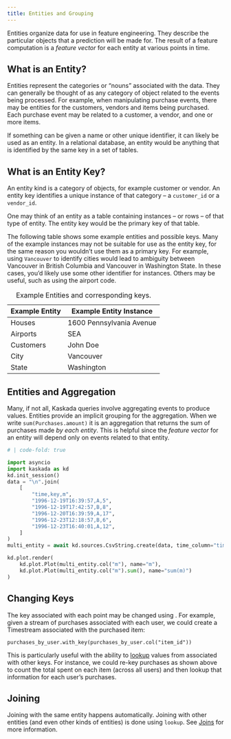 ```yaml
---
title: Entities and Grouping
---
```


Entities organize data for use in feature engineering.
They describe the particular objects that a prediction will be made for.
The result of a feature computation is a _feature vector_ for each entity at various points in time.

## What is an Entity?
Entities represent the categories or "nouns" associated with the data.
They can generally be thought of as any category of object related to the events being processed.
For example, when manipulating purchase events, there may be entities for the customers, vendors and items being purchased.
Each purchase event may be related to a customer, a vendor, and one or more items.

If something can be given a name or other unique identifier, it can likely be used as an entity.
In a relational database, an entity would be anything that is identified by the same key in a set of tables.

## What is an Entity Key?
An entity kind is a category of objects, for example customer or vendor.
An entity key identifies a unique instance of that category -- a `customer_id` or a `vendor_id`.

One may think of an entity as a table containing instances -- or rows -- of that type of entity.
The entity key would be the primary key of that table.

The following table shows some example entities and possible keys.
Many of the example instances may not be suitable for use as the entity key, for the same reason you wouldn't use them as a primary key.
For example, using `Vancouver` to identify cities would lead to ambiguity between Vancouver in British Columbia and Vancouver in Washington State.
In these cases, you'd likely use some other identifier for instances.
Others may be useful, such as using the airport code.

| Example Entity | Example Entity Instance |
|-|-|
|Houses|1600 Pennsylvania Avenue|
|Airports|SEA|
|Customers|John Doe|
|City|Vancouver|
|State|Washington|

: Example Entities and corresponding keys.

## Entities and Aggregation

Many, if not all, Kaskada queries involve aggregating events to produce values.
Entities provide an implicit grouping for the aggregation.
When we write `sum(Purchases.amount)` it is an aggregation that returns the sum of purchases made _by each entity_.
This is helpful since the _feature vector_ for an entity will depend only on events related to that entity.

<!---
% The input for this needs to be hidden, not removed. It seems that plotly won't
% render the right height otherwise (possibly because it's not attached to the DOM?).
% We could see if this worked better using a different library such as `bokeh` or if
% there were better options to pass to plotly to avoid the problem.
--->

```python
# | code-fold: true

import asyncio
import kaskada as kd
kd.init_session()
data = "\n".join(
    [
        "time,key,m",
        "1996-12-19T16:39:57,A,5",
        "1996-12-19T17:42:57,B,8",
        "1996-12-20T16:39:59,A,17",
        "1996-12-23T12:18:57,B,6",
        "1996-12-23T16:40:01,A,12",
    ]
)
multi_entity = await kd.sources.CsvString.create(data, time_column="time", key_column="key")

kd.plot.render(
    kd.plot.Plot(multi_entity.col("m"), name="m"),
    kd.plot.Plot(multi_entity.col("m").sum(), name="sum(m)")
)
```


## Changing Keys

The key associated with each point may be changed using [](`kaskada.Timestream.with_key`).
For example, given a stream of purchases associated with each user, we could create a Timestream associated with the purchased item:

```.python
purchases_by_user.with_key(purchases_by_user.col("item_id"))
```

This is particularly useful with the ability to [lookup](joins.qmd#explicit-lookups) values from associated with other keys.
For instance, we could re-key purchases as shown above to count the total spent on each item (across all users) and then lookup that information for each user's purchases.

## Joining

Joining with the same entity happens automatically.
Joining with other entities (and even other kinds of entities) is done using `lookup`.
See [Joins](joins.qmd) for more information.